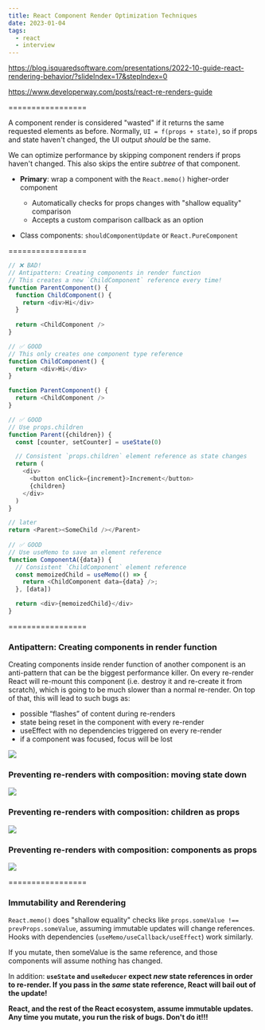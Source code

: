 ```yaml
---
title: React Component Render Optimization Techniques
date: 2023-01-04
tags:
  - react
  - interview
---
```

<https://blog.isquaredsoftware.com/presentations/2022-10-guide-react-rendering-behavior/?slideIndex=17&stepIndex=0>

<https://www.developerway.com/posts/react-re-renders-guide>

=================

A component render is considered "wasted" if it returns the same requested elements as before. Normally, `UI = f(props + state)`, so if props and state haven't changed, the UI output *should* be the same.

We can optimize performance by skipping component renders if props haven't changed. This also skips the entire *subtree* of that component.

* **Primary**: wrap a component with the `React.memo()` higher-order component

  * Automatically checks for props changes with "shallow equality" comparison
  * Accepts a custom comparison callback as an option
* Class components: `shouldComponentUpdate` or `React.PureComponent`

=================

```javascript
// ❌ BAD!
// Antipattern: Creating components in render function
// This creates a new `ChildComponent` reference every time!
function ParentComponent() {
  function ChildComponent() {    
    return <div>Hi</div>
  }
  
  return <ChildComponent />
}

// ✅ GOOD
// This only creates one component type reference
function ChildComponent() {
  return <div>Hi</div>
}

function ParentComponent() {
  return <ChildComponent />
}

// ✅ GOOD
// Use props.children
function Parent({children}) {
  const [counter, setCounter] = useState(0)

  // Consistent `props.children` element reference as state changes
  return (
    <div>
      <button onClick={increment}>Increment</button>
      {children}
    </div>
  )
}

// later
return <Parent><SomeChild /></Parent>
  
// ✅ GOOD
// Use useMemo to save an element reference
function ComponentA({data}) {
  // Consistent `ChildComponent` element reference
  const memoizedChild = useMemo(() => {
    return <ChildComponent data={data} />;
  }, [data])

  return <div>{memoizedChild}</div>
}
```

=================

### Antipattern: Creating components in render function

Creating components inside render function of another component is an anti-pattern that can be the biggest performance killer. On every re-render React will re-mount this component (i.e. destroy it and re-create it from scratch), which is going to be much slower than a normal re-render. On top of that, this will lead to such bugs as:

* possible “flashes” of content during re-renders
* state being reset in the component with every re-render
* useEffect with no dependencies triggered on every re-render
* if a component was focused, focus will be lost



![](https://www.developerway.com/assets/react-re-renders-guide/part3-creating-components.png)

### Preventing re-renders with composition: moving state down

![](https://www.developerway.com/assets/react-re-renders-guide/part3-moving-state-down.png)

### Preventing re-renders with composition: children as props

![](https://www.developerway.com/assets/react-re-renders-guide/part3-passing-as-children.png)

### Preventing re-renders with composition: components as props

![](https://www.developerway.com/assets/react-re-renders-guide/part3-passing-as-props.png)

=================

### Immutability and Rerendering

`React.memo()` does "shallow equality" checks like `props.someValue !== prevProps.someValue`, assuming immutable updates will change references. Hooks with dependencies (`useMemo/useCallback/useEffect`) work similarly. 

If you mutate, then someValue is the same reference, and those components will assume nothing has changed.

In addition: **`useState` and `useReducer` expect *new* state references in order to re-render. If you pass in the *same* state reference, React will bail out of the update!**

**React, and the rest of the React ecosystem, assume immutable updates. Any time you mutate, you run the risk of bugs. Don't do it!!!**